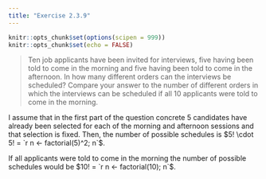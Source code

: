 ```yaml
---
title: "Exercise 2.3.9"
---
```


```r
knitr::opts_chunk$set(options(scipen = 999))
knitr::opts_chunk$set(echo = FALSE)
```

> Ten job applicants have been invited for interviews, five having been told to come in the morning and five having been told to come in the afternoon. In how many different orders can the interviews be scheduled? Compare your answer to the number of different orders in which the interviews can be scheduled if all 10 applicants were told to come in the morning.

I assume that in the first part of the question concrete 5 candidates have already been selected for each of the morning and afternoon sessions and that selection is fixed. Then, the number of possible schedules is $5! \cdot 5! = `r n <- factorial(5)^2; n`$.

If all applicants were told to come in the morning the number of possible schedules would be $10! = `r n <- factorial(10); n`$.